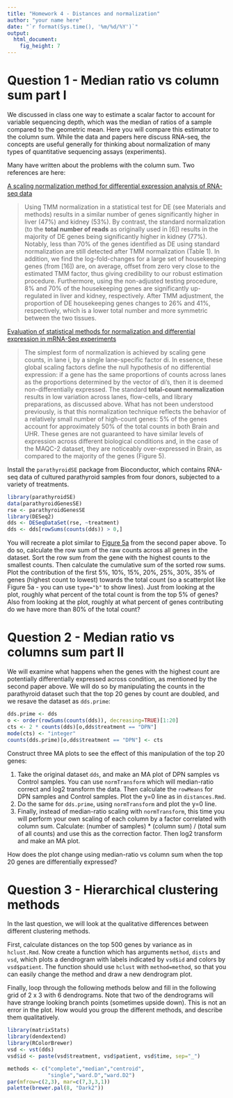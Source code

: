 ```yaml
---
title: "Homework 4 - Distances and normalization"
author: "your name here"
date: "`r format(Sys.time(), '%m/%d/%Y')`"
output: 
  html_document:
    fig_height: 7
---
```


# Question 1 - Median ratio vs column sum part I

We discussed in class one way to estimate a scalar factor to account
for variable sequencing depth, which was the median of ratios of a
sample compared to the geometric mean. Here you will compare this estimator
to the column sum. While the data and papers here discuss RNA-seq, the
concepts are useful generally for thinking about normalization of many
types of quantitative sequencing assays (experiments).

Many have written about the problems with the column sum. Two references are here:

[A scaling normalization method for differential expression analysis of RNA-seq data](https://genomebiology.biomedcentral.com/articles/10.1186/gb-2010-11-3-r25)

> Using TMM normalization in a statistical test for DE (see Materials
> and methods) results in a similar number of genes significantly
> higher in liver (47%) and kidney (53%). By contrast, the standard
> normalization (to the **total number of reads** as originally used in
> [6]) results in the majority of DE genes being significantly higher
> in kidney (77%). Notably, less than 70% of the genes identified as
> DE using standard normalization are still detected after TMM
> normalization (Table 1). In addition, we find the log-fold-changes
> for a large set of housekeeping genes (from [16]) are, on average,
> offset from zero very close to the estimated TMM factor, thus giving
> credibility to our robust estimation procedure. Furthermore, using
> the non-adjusted testing procedure, 8% and 70% of the housekeeping
> genes are significantly up-regulated in liver and kidney,
> respectively. After TMM adjustment, the proportion of DE
> housekeeping genes changes to 26% and 41%, respectively, which is a
> lower total number and more symmetric between the two tissues. 

[Evaluation of statistical methods for normalization and differential expression in mRNA-Seq experiments](https://www.ncbi.nlm.nih.gov/pmc/articles/PMC2838869/)

> The simplest form of normalization is achieved by scaling gene
> counts, in lane i, by a single lane-specific factor di. In essence,
> these global scaling factors define the null hypothesis of no
> differential expression: if a gene has the same proportions of
> counts across lanes as the proportions determined by the vector of
> di's, then it is deemed non-differentially expressed. The standard
> **total-count normalization** results in low variation across lanes,
> flow-cells, and library preparations, as discussed above. What has
> not been understood previously, is that this normalization technique
> reflects the behavior of a relatively small number of high-count
> genes: 5% of the genes account for approximately 50% of the total
> counts in both Brain and UHR. These genes are not guaranteed to have
> similar levels of expression across different biological conditions
> and, in the case of the MAQC-2 dataset, they are noticeably
> over-expressed in Brain, as compared to the majority of the genes
> (Figure ​5). 

Install the `parathyroidSE` package from
Bioconductor, which contains RNA-seq data of cultured parathyroid
samples from four donors, subjected to a variety of treatments.

```r
library(parathyroidSE)
data(parathyroidGenesSE)
rse <- parathyroidGenesSE
library(DESeq2)
dds <- DESeqDataSet(rse, ~treatment)
dds <- dds[rowSums(counts(dds)) > 0,]
```

You will recreate a plot similar to 
[Figure 5a](https://www.ncbi.nlm.nih.gov/pmc/articles/PMC2838869/figure/F5/) 
from the second paper above. 
To do so, calculate the row sum of the raw counts across all genes in
the dataset. Sort the row sum from the gene with the highest counts to
the smallest counts. Then calculate the cumulative sum of the sorted
row sums. Plot the contribution of the first 5%, 10%, 15%, 20%, 25%,
30%, 35% of genes (highest count to lowest) towards the total count
(so a scatterplot like Figure 5a - you can use `type="b"` to show lines).
Just from looking at the plot, roughly what percent of the total count
is from the top 5% of genes? 
Also from looking at the plot, roughly at what percent of genes
contributing do we have more than 80% of the total count?

# Question 2 - Median ratio vs columns sum part II

We will examine what happens when the genes with the highest count are
potentially differentially expressed across condition, as mentioned by
the second paper above. We will do so by manipulating the counts in
the parathyroid dataset such that the top 20 genes by count are
doubled, and we resave the dataset as `dds.prime`:

```r
dds.prime <- dds
o <- order(rowSums(counts(dds)), decreasing=TRUE)[1:20]
cts <- 2 * counts(dds)[o,dds$treatment == "DPN"]
mode(cts) <- "integer"
counts(dds.prime)[o,dds$treatment == "DPN"] <- cts
```

Construct three MA plots to see the effect of this manipulation of the
top 20 genes:

1) Take the original dataset `dds`, and make an MA plot of DPN samples
vs Control samples. You can use `normTransform` which will median-ratio
correct and log2 transform the data. Then calculate the `rowMeans` for
DPN samples and Control samples. Plot the y=0 line as in `distances.Rmd`.
2) Do the same for `dds.prime`, using `normTransform` and plot the
y=0 line.
3) Finally, instead of median-ratio scaling with `normTransform`, this
time you will perform your own scaling of each column by a factor
correlated with column sum. Calculate: (number of samples) * (column sum)
/ (total sum of all counts) and use this as the correction
factor. Then log2 transform and make an MA plot.

How does the plot change using median-ratio vs column sum when the top
20 genes are differentially expressed?

# Question 3 - Hierarchical clustering methods

In the last question, we will look at the qualitative differences
between different clustering methods. 

First, calculate distances on the top 500 genes by variance as in
`hclust.Rmd`. Now create a function which has arguments `method`,
`dists` and `vsd`, which plots a dendrogram with labels indicated by
`vsd$id` and colors by `vsd$patient`. The function should use `hclust`
with `method=method`, so that you can easily change the method and
draw a new dendrogram plot.

Finally, loop through the following methods below and fill in the
following grid of 2 x 3 with 6 dendrograms. Note that two of the dendrograms will
have strange looking branch points (sometimes upside down). This is
not an error in the plot. How would you group the different methods,
and describe them qualitatively.

```r
library(matrixStats)
library(dendextend)
library(RColorBrewer)
vsd <- vst(dds)
vsd$id <- paste(vsd$treatment, vsd$patient, vsd$time, sep="_")
```

```r
methods <- c("complete","median","centroid",
             "single","ward.D","ward.D2")
par(mfrow=c(2,3), mar=c(7,3,3,1))
palette(brewer.pal(8, "Dark2"))
```
